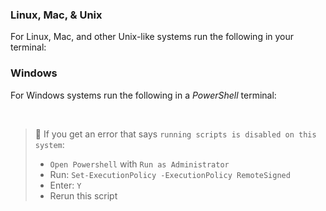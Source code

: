 
### Linux, Mac, & Unix
For Linux, Mac, and other Unix-like systems run the following in your terminal:

<CliUnixScript />

### Windows
For Windows systems run the following in a _PowerShell_ terminal:

<CliWindowsScript />

<br />

> 🐰 If you get an error that says `running scripts is disabled on this system`:
> - `Open Powershell` with `Run as Administrator`
> - Run: `Set-ExecutionPolicy -ExecutionPolicy RemoteSigned`
> - Enter: `Y`
> - Rerun this script

